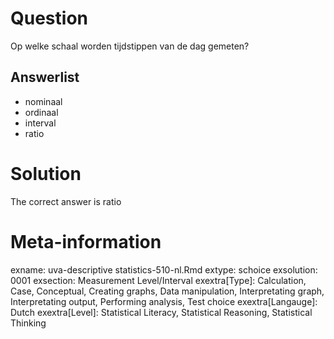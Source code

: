 Question
========

Op welke schaal worden tijdstippen van de dag gemeten? 

Answerlist
----------
* nominaal
* ordinaal
* interval
* ratio

Solution
========

The correct answer is  ratio 

Meta-information
================
exname: uva-descriptive statistics-510-nl.Rmd 
extype: schoice 
exsolution: 0001 
exsection: Measurement Level/Interval
exextra[Type]: Calculation, Case, Conceptual, Creating graphs, Data manipulation, Interpretating graph, Interpretating output, Performing analysis, Test choice 
exextra[Langauge]: Dutch 
exextra[Level]: Statistical Literacy, Statistical Reasoning, Statistical Thinking 

